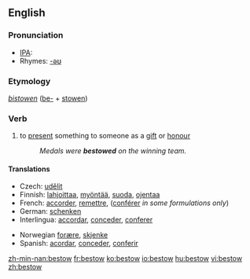 ==English==

===Pronunciation===
*[[IPA]]: {{IPAchar|bɪˈstoʊ}}
*Rhymes: [[Rhymes:English:-əʊ|-əʊ]]

===Etymology===
''[[bistowen]]'' ([[be-]] + [[stowen]])

===Verb===
{{en-verb}}
#{{transitive}} to [[present]] something to someone as a [[gift]] or [[honour]]
#:''Medals were '''bestowed''' on the winning team.''

====Translations====
{{trans-top|to present a thing as a gift or honour}}
*Czech: [[udělit]]
*Finnish: [[lahjoittaa]], [[myöntää]], [[suoda]], [[ojentaa]]
*French: [[accorder]], [[remettre]], ([[conférer]] ''in some formulations only'')
*German: [[schenken]] 
*Interlingua: [[accordar]], [[conceder]], [[conferer]] 
{{trans-mid}}
*Norwegian [[forære]], [[skjenke]]
*Spanish: [[acordar]], [[conceder]], [[conferir]]
{{trans-bottom}}

[[zh-min-nan:bestow]]
[[fr:bestow]]
[[ko:bestow]]
[[io:bestow]]
[[hu:bestow]]
[[vi:bestow]]
[[zh:bestow]]